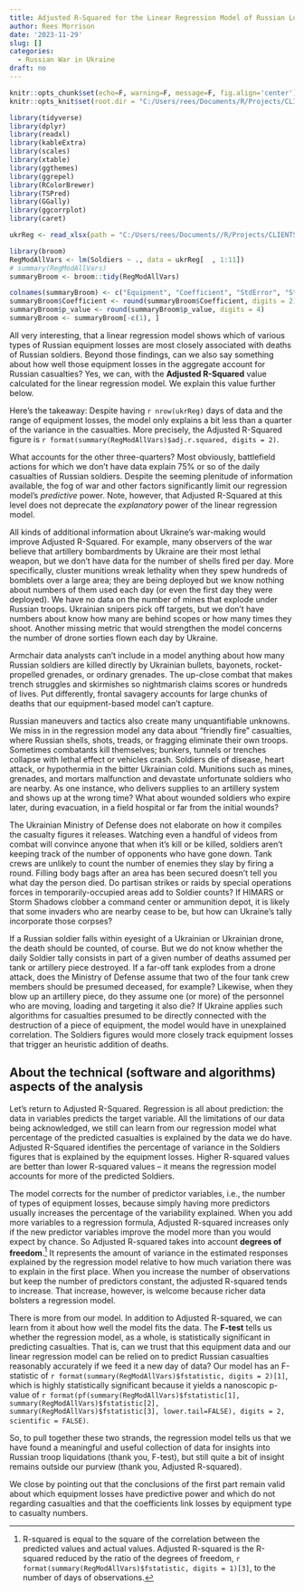 ```yaml
---
title: Adjusted R-Squared for the Linear Regression Model of Russian Losses
author: Rees Morrison
date: '2023-11-29'
slug: []
categories:
  - Russian War in Ukraine
draft: no
---
```



```r
knitr::opts_chunk$set(echo=F, warning=F, message=F, fig.align='center')
knitr::opts_knit$set(root.dir = "C:/Users/rees/Documents/R/Projects/CLIENTS/UKRlosses/")

library(tidyverse)
library(dplyr)
library(readxl)
library(kableExtra)
library(scales)  
library(xtable)
library(ggthemes) 
library(ggrepel) 
library(RColorBrewer)
library(TSPred)
library(GGally)
library(ggcorrplot)
library(caret)
```

```r
ukrReg <- read_xlsx(path = "C:/Users/rees/Documents//R/Projects/CLIENTS/UKRlosses/ukrAll.xlsx")

library(broom)
RegModAllVars <- lm(Soldiers ~ ., data = ukrReg[  , 1:11])
# summary(RegModAllVars)
summaryBroom <- broom::tidy(RegModAllVars)

colnames(summaryBroom) <- c("Equipment", "Coefficient", "StdError", "Stat", "p_value")
summaryBroom$Coefficient <- round(summaryBroom$Coefficient, digits = 2)
summaryBroom$p_value <- round(summaryBroom$p_value, digits = 4)
summaryBroom <- summaryBroom[-c(1), ]
```

All very interesting, that a linear regression model shows which of various types of Russian equipment losses are most closely associated with deaths of Russian soldiers. Beyond those findings, can we also say something about how well those equipment losses in the aggregate account for Russian casualties?  Yes, we can, with the **Adjusted R-Squared** value calculated for the linear regression model.  We explain this value further below.

Here's the takeaway: Despite having `r nrow(ukrReg)` days of data and the range of equipment losses, the model only explains a bit less than a quarter of the variance in the casualties.  More precisely, the Adjusted R-Squared figure is `r format(summary(RegModAllVars)$adj.r.squared, digits = 2)`.  

What accounts for the other three-quarters?  Most obviously, battlefield actions for which we don't have data explain 75% or so of the daily casualties of Russian soldiers. Despite the seeming plenitude of information available, the fog of war and other factors significantly limit our regression model's *predictive* power.  Note, however, that Adjusted R-Squared at this level does not deprecate the *explanatory* power of the linear regression model. 

All kinds of additional information about Ukraine's war-making would improve Adjusted R-Squared.  For example, many observers of the war believe that artillery bombardments by Ukraine are their most lethal weapon, but we don't have data for the number of shells fired per day.  More specifically, cluster munitions wreak lethality when they spew hundreds of bomblets over a large area; they are being deployed but we know nothing about numbers of them used each day (or even the first day they were deployed). We have no data on the number of mines that explode under Russian troops.  Ukrainian snipers pick off targets, but we don't have numbers about know how many are behind scopes or how many times they shoot.  Another missing metric that would strengthen the model concerns the number of drone sorties flown each day by Ukraine.

Armchair data analysts can't include in a model anything about how many Russian soldiers are killed directly by Ukrainian bullets, bayonets, rocket-propelled grenades, or ordinary grenades.  The up-close combat that makes trench struggles and skirmishes so nightmarish claims scores or hundreds of lives.  Put differently, frontal savagery accounts for large chunks of deaths that our equipment-based model can't capture.  

Russian maneuvers and tactics also create many unquantifiable unknowns.  We miss in in the regression model any data about "friendly fire" casualties, where Russian shells, shots, treads, or fragging eliminate their own troops.   Sometimes combatants kill themselves; bunkers, tunnels or trenches collapse with lethal effect or vehicles crash. Soldiers die of disease, heart attack, or hypothermia in the bitter Ukrainian cold. Munitions such as mines, grenades, and mortars malfunction and devastate unfortunate soldiers who are nearby.  As one instance, who delivers supplies to an artillery system and shows up at the wrong time?  What about wounded soldiers who expire later, during evacuation, in a field hospital or far from the initial wounds?

The Ukrainian Ministry of Defense does not elaborate on how it compiles the casualty figures it releases. Watching even a handful of videos from combat will convince anyone that when it's kill or be killed, soldiers aren't keeping track of the number of opponents who have gone down.  Tank crews are unlikely to count the number of enemies they slay by firing a round.  Filling body bags after an area has been secured doesn't tell you what day the person died.  Do partisan strikes or raids by special operations forces in temporarily-occupied areas add to Soldier counts?  If HIMARS or Storm Shadows clobber a command center or ammunition depot, it is likely that some invaders who are nearby cease to be, but how can Ukraine's tally incorporate those corpses? 

If a Russian soldier falls within eyesight of a Ukrainian or Ukrainian drone, the death should be counted, of course. But we do not know whether the daily Soldier tally consists in part of a given number of deaths assumed per tank or artillery piece destroyed. If a far-off tank explodes from a drone attack, does the Ministry of Defense assume that two of the four tank crew members should be presumed deceased, for example? Likewise, when they blow up an artillery piece, do they assume one (or more) of the personnel who are moving, loading and targeting it also die?  If Ukraine applies such algorithms for casualties presumed to be directly connected with the destruction of a piece of equipment, the model would have in unexplained correlation.  The Soldiers figures would more closely track equipment losses that trigger an heuristic addition of deaths.

## About the technical (software and algorithms) aspects of the analysis

Let's return to Adjusted R-Squared.  Regression is all about prediction: the data in variables predicts the target variable.  All the limitations of our data being acknowledged, we still can learn from our regression model what percentage of the predicted casualties is explained by the data we do have. Adjusted R-Squared identifies the percentage of variance in the Soldiers figures that is explained by the equipment losses. Higher R-squared values are better than lower R-squared values  -- it means the regression model accounts for more of the predicted Soldiers. 

The model corrects for the number of predictor variables, i.e., the number of types of equipment losses, because simply having more predictors usually increases the percentage of the variability explained. When you add more variables to a regression formula, Adjusted R-squared increases only if the new predictor variables improve the model more than you would expect by chance.  So Adjusted R-squared takes into account **degrees of freedom**.^[R-squared is equal to the square of the correlation between the predicted values and actual values.  Adjusted R-squared is the R-squared reduced by the ratio of the degrees of freedom, `r format(summary(RegModAllVars)$fstatistic, digits = 1)[3]`, to the number of days of observations.]  It represents the amount of variance in the estimated responses explained by the regression model relative to how much variation there was to explain in the first place. When you increase the number of observations but keep the number of predictors constant, the adjusted R-squared tends to increase. That increase, however, is welcome because richer data bolsters a regression model.

There is more from our model.  In addition to Adjusted R-squared, we can learn from it about how well the model fits the data.  The **F-test** tells us whether the regression model, as a whole, is statistically significant in predicting casualties.  That is, can we trust that this equipment data and our linear regression model can be relied on to predict Russian casualties reasonably accurately if we feed it a new day of data?  Our model has an F-statistic of `r format(summary(RegModAllVars)$fstatistic, digits = 2)[1]`, which is highly statistically significant because it yields a nanoscopic p-value of `r format(pf(summary(RegModAllVars)$fstatistic[1], summary(RegModAllVars)$fstatistic[2], summary(RegModAllVars)$fstatistic[3], lower.tail=FALSE), digits = 2, scientific = FALSE)`.  

So, to pull together these two strands, the regression model tells us that we have found a meaningful and useful collection of data for insights into Russian troop liquidations (thank you, F-test), but still quite a bit of insight remains outside our purview (thank you, Adjusted R-squared).

We close by pointing out that the conclusions of the first part remain valid about which equipment losses have predictive power and which do not regarding casualties and that the coefficients link losses by equipment type to casualty numbers.